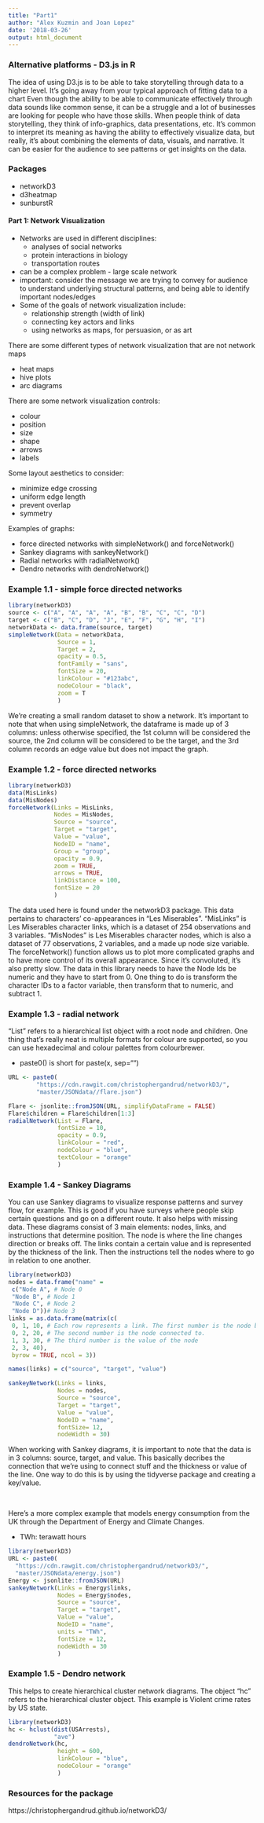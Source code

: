 ```yaml
---
title: "Part1"
author: "Alex Kuzmin and Joan Lopez"
date: '2018-03-26'
output: html_document
---
```


### Alternative platforms - D3.js in R 

The idea of using D3.js is to be able to take storytelling through data to a higher level. It's going away from your typical approach of fitting data to a chart Even though the ability to be able to communicate effectively through data sounds like common sense, it can be a struggle and a lot of businesses are looking for people who have those skills. When people think of data storytelling, they think of info-graphics, data presentations, etc. It's common to interpret its meaning as having the ability to effectively visualize data, but really, it's about combining the elements of data, visuals, and narrative. It can be easier for the audience to see patterns or get insights on the data.  

### Packages

* networkD3
* d3heatmap 
* sunburstR

#### Part 1: Network Visualization 

* Networks are used in different disciplines: 
    - analyses of social networks 
    - protein interactions in biology
    - transportation routes 
* can be a complex problem - large scale network  
* important: consider the message we are trying to convey for audience to understand underlying structural patterns, and being able to identify important nodes/edges
* Some of the goals of network visualization include: 
    - relationship strength (width of link)
    - connecting key actors and links 
    - using networks as maps, for persuasion, or as art 

There are some different types of network visualization that are not network maps 

* heat maps 
* hive plots
* arc diagrams 

There are some network visualization controls: 

* colour
* position
* size 
* shape 
* arrows
* labels 

Some layout aesthetics to consider: 

* minimize edge crossing 
* uniform edge length 
* prevent overlap 
* symmetry 

Examples of graphs: 

* force directed networks with simpleNetwork() and forceNetwork() 
* Sankey diagrams with sankeyNetwork() 
* Radial networks with radialNetwork() 
* Dendro networks with dendroNetwork() 

### Example 1.1 - simple force directed networks 
```r
library(networkD3)
source <- c("A", "A", "A", "A", "B", "B", "C", "C", "D")
target <- c("B", "C", "D", "J", "E", "F", "G", "H", "I")
networkData <- data.frame(source, target)
simpleNetwork(Data = networkData, 
              Source = 1, 
              Target = 2,
              opacity = 0.5,
              fontFamily = "sans",
              fontSize = 20,
              linkColour = "#123abc",
              nodeColour = "black",
              zoom = T
              )
```

We're creating a small random dataset to show a network. It's important to note that when using simpleNetwork, the dataframe is made up of 3 columns: unless otherwise specified, the 1st column will be considered the source, the 2nd column will be considered to be the target, and the 3rd column records an edge value but does not impact the graph. 

### Example 1.2 - force directed networks

```r
library(networkD3)
data(MisLinks)
data(MisNodes)
forceNetwork(Links = MisLinks,
             Nodes = MisNodes,
             Source = "source",
             Target = "target",
             Value = "value",
             NodeID = "name",
             Group = "group",
             opacity = 0.9,
             zoom = TRUE,
             arrows = TRUE,
             linkDistance = 100,
             fontSize = 20
             )
```

The data used here is found under the networkD3 package. This data pertains to characters' co-appearances in "Les Miserables". 
"MisLinks" is Les Miserables character links, which is a dataset of 254 observations and 3 variables.
"MisNodes" is Les Miserables character nodes, which is also a dataset of 77 observations, 2 variables, and a made up node size variable.  
The forceNetwork() function allows us to plot more complicated graphs and to have more control of its overall appearance. Since it's convoluted, it's also pretty slow. 
The data in this library needs to have the Node Ids be numeric and they have to start from 0. One thing to do is transform the character IDs to a factor variable, then transform that to numeric, and subtract 1. 

### Example 1.3 - radial network 

"List" refers to a hierarchical list object with a root node and children. 
One thing that's really neat is multiple formats for colour are supported, so you can use hexadecimal and colour palettes from colourbrewer. 

* paste0() is short for paste(x, sep="")

```r
URL <- paste0(
        "https://cdn.rawgit.com/christophergandrud/networkD3/",
        "master/JSONdata//flare.json")

Flare <- jsonlite::fromJSON(URL, simplifyDataFrame = FALSE)
Flare$children = Flare$children[1:3]
radialNetwork(List = Flare, 
              fontSize = 10, 
              opacity = 0.9,
              linkColour = "red",
              nodeColour = "blue",
              textColour = "orange"
              )
```


### Example 1.4 - Sankey Diagrams

You can use Sankey diagrams to visualize response patterns and survey flow, for example. This is good if you have surveys where people skip certain questions and go on a different route. It also helps with missing data. These diagrams consist of 3 main elements: nodes, links, and instructions that determine position. The node is where the line changes direction or breaks off. The links contain a certain value and is represented by the thickness of the link. Then the instructions tell the nodes where to go in relation to one another.  


```r
library(networkD3)
nodes = data.frame("name" = 
 c("Node A", # Node 0
 "Node B", # Node 1
 "Node C", # Node 2
 "Node D"))# Node 3
links = as.data.frame(matrix(c(
 0, 1, 10, # Each row represents a link. The first number is the node being conntected from. 
 0, 2, 20, # The second number is the node connected to.
 1, 3, 30, # The third number is the value of the node
 2, 3, 40),
 byrow = TRUE, ncol = 3))

names(links) = c("source", "target", "value")

sankeyNetwork(Links = links, 
              Nodes = nodes,
              Source = "source", 
              Target = "target",
              Value = "value", 
              NodeID = "name",
              fontSize= 12, 
              nodeWidth = 30)
```

When working with Sankey diagrams, it is important to note that the data is in 3 columns: source, target, and value. This basically decribes the connection that we're using to connect stuff and the thickness or value of the line. One way to do this is by using the tidyverse package and creating a key/value. 

<br>

Here's a more complex example that models energy consumption from the UK through the Department of Energy and Climate Changes.

* TWh: terawatt hours 

```r
library(networkD3)
URL <- paste0(
  "https://cdn.rawgit.com/christophergandrud/networkD3/",
  "master/JSONdata/energy.json")
Energy <- jsonlite::fromJSON(URL)
sankeyNetwork(Links = Energy$links,
              Nodes = Energy$nodes,
              Source = "source",
              Target = "target",
              Value = "value",
              NodeID = "name",
              units = "TWh",
              fontSize = 12,
              nodeWidth = 30
              )
```


### Example 1.5 - Dendro network 

This helps to create hierarchical cluster network diagrams. 
The object "hc" refers to the hierarchical cluster object. 
This example is Violent crime rates by US state. 

```r
library(networkD3)
hc <- hclust(dist(USArrests), 
             "ave")
dendroNetwork(hc, 
              height = 600,
              linkColour = "blue",
              nodeColour = "orange"
              )
```

### Resources for the package 

https://christophergandrud.github.io/networkD3/

